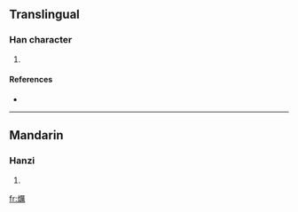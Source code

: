 ==Translingual==

===Han character===
{{Han char|rn=86|rad=火|as=15|sn=19|four=|canj=火一廿月 (FMTB)}}

# {{defn|Han|sort=火15}}

====References====
* {{Han ref|kx=0686.120|dkj=19536|dj=1098.290|hdz=32245.080|uh=7204|ud=29188}}

----

==Mandarin==

===Hanzi===
{{cmn-hanzi|pin=[[lì]] ([[li4]])|wg=li<sup>4</sup>}}

# {{defn|Mandarin|sort=火15}}

[[fr:爄]]